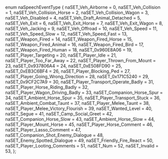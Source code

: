 enum naSpeechEventType
{
	naSET_Veh_Airborne = 0,
	naSET_Veh_Collision = 1,
	naSET_Veh_Collision_Horse = 2,
	naSET_Veh_Collision_Wagon = 3,
	naSET_Veh_Disabled = 4,
	naSET_Veh_Draft_Animal_Detached = 5,
	naSET_Veh_Exit = 6,
	naSET_Veh_Exit_Horse = 7,
	naSET_Veh_Exit_Wagon = 8,
	naSET_Veh_Jacking = 9,
	naSET_Veh_Offroad = 10,
	naSET_Veh_Speed = 11,
	naSET_Veh_Speed_Slow = 12,
	naSET_Veh_Speed_Fast = 13,
	naSET_Weapon_Fired = 14,
	naSET_Weapon_Fired_Horse = 15,
	naSET_Weapon_Fired_Animal = 16,
	naSET_Weapon_Fired_Bird = 17,
	naSET_Weapon_Fired_Human = 18,
	naSET_0x960E8A06 = 19,
	naSET_Player_Targeting = 20,
	naSET_Player_Idle = 21,
	naSET_Player_Too_Far_Away = 22,
	naSET_Player_Thrown_From_Mount = 23,
	naSET_0x937806A4 = 24,
	naSET_0xE508FD90 = 25,
	naSET_0xEB3C6BF4 = 26,
	naSET_Player_Blocking_Ped = 27,
	naSET_Player_Going_Wrong_Direction = 28,
	naSET_0x171C5240 = 29,
	naSET_0x9CF2C7A9 = 30,
	naSET_Player_Transport_Operate_Badly = 31,
	naSET_Player_Horse_Riding_Badly = 32,
	naSET_Player_Wagon_Driving_Badly = 33,
	naSET_Companion_Horse_Spur = 34,
	naSET_Ambient_Horse_Spur = 35,
	naSET_Player_Transport_Stuck = 36,
	naSET_Ambient_Combat_Taunt = 37,
	naSET_Player_Melee_Taunt = 38,
	naSET_Player_Melee_Victory_Flourish = 39,
	naSET_Wanted_Level = 40,
	naSET_Segue = 41,
	naSET_Camp_Social_Greet = 42,
	naSET_Companion_Horse_Slow = 43,
	naSET_Ambient_Horse_Slow = 44,
	naSET_Player_Mount_Horse = 45,
	naSET_Player_Horse_Comment = 46,
	naSET_Player_Lasso_Comment = 47,
	naSET_Companion_Shot_Enemy_Dialogue = 48,
	naSET_Enemy_Spotted_Dialogue = 49,
	naSET_Friendly_Fire_React = 50,
	naSET_Player_Looting_Comments = 51,
	naSET_Num = 52,
	naSET_Invalid = 53,
};
